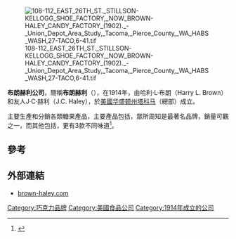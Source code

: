 [[File:108-112_EAST_26TH_ST._STILLSON-KELLOGG_SHOE_FACTORY,_NOW_BROWN-HALEY_CANDY_FACTORY_(1902)._-_Union_Depot_Area_Study,_Tacoma,_Pierce_County,_WA_HABS_WASH,27-TACO,6-41.tif|thumb]]


'''布朗赫利公司'''，簡稱'''布朗赫利'''（'''{{lang-en|Brown and Haley}}'''），在1914年，由哈利·L·布朗（Harry L. Brown）和友人J·C·赫利（J.C. Haley），於[[美國|美國]][[华盛顿州|华盛顿州]][[塔科马_(华盛顿州)|塔科马]]（總部）成立。

主要生產和分銷各類糖果產品，主要產品包括{{link-en|樂家杏仁糖|Almond Roca|}}，眾所周知是最著名品牌，銷量可觀之一，而其他包括{{link-en|雪山巧克力棒|Mountain Bar|}}，更有3款不同味道<ref>{{Cite web |url=https://www.brown-haley.com/pages/about-us |title=布朗赫利公司簡介（英文版） |access-date=2016-07-31 |archive-url=https://web.archive.org/web/20160425140900/http://www.brown-haley.com/pages/about-us |archive-date=2016-04-25 |dead-url=yes }}</ref>。

==參考==
{{REFLIST}}

==外部連結==
*[https://www.brown-haley.com/ brown-haley.com] {{Wayback|url=https://www.brown-haley.com/ |date=20210306134932 }}

[[Category:巧克力品牌|Category:巧克力品牌]]
[[Category:美國食品公司|Category:美國食品公司]]
[[Category:1914年成立的公司|Category:1914年成立的公司]]